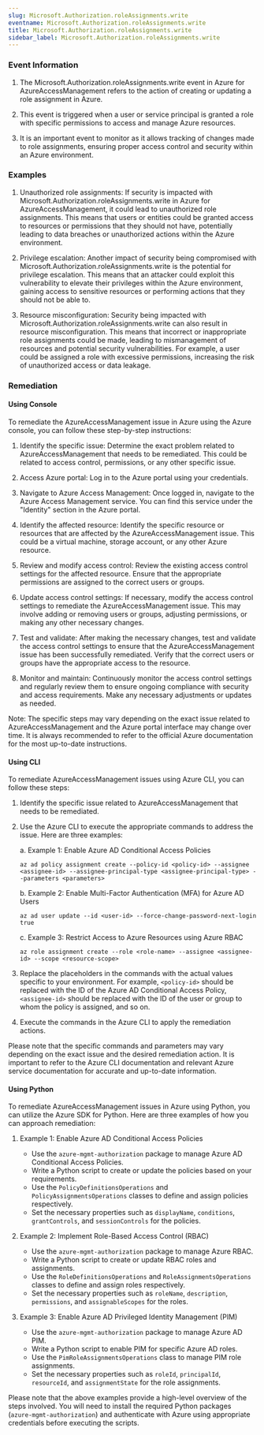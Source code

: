 ```yaml
--- 
slug: Microsoft.Authorization.roleAssignments.write
eventname: Microsoft.Authorization.roleAssignments.write
title: Microsoft.Authorization.roleAssignments.write
sidebar_label: Microsoft.Authorization.roleAssignments.write
---
```

                       
### Event Information

1. The Microsoft.Authorization.roleAssignments.write event in Azure for AzureAccessManagement refers to the action of creating or updating a role assignment in Azure. 

2. This event is triggered when a user or service principal is granted a role with specific permissions to access and manage Azure resources. 

3. It is an important event to monitor as it allows tracking of changes made to role assignments, ensuring proper access control and security within an Azure environment.


### Examples

1. Unauthorized role assignments: If security is impacted with Microsoft.Authorization.roleAssignments.write in Azure for AzureAccessManagement, it could lead to unauthorized role assignments. This means that users or entities could be granted access to resources or permissions that they should not have, potentially leading to data breaches or unauthorized actions within the Azure environment.

2. Privilege escalation: Another impact of security being compromised with Microsoft.Authorization.roleAssignments.write is the potential for privilege escalation. This means that an attacker could exploit this vulnerability to elevate their privileges within the Azure environment, gaining access to sensitive resources or performing actions that they should not be able to.

3. Resource misconfiguration: Security being impacted with Microsoft.Authorization.roleAssignments.write can also result in resource misconfiguration. This means that incorrect or inappropriate role assignments could be made, leading to mismanagement of resources and potential security vulnerabilities. For example, a user could be assigned a role with excessive permissions, increasing the risk of unauthorized access or data leakage.

### Remediation

#### Using Console

To remediate the AzureAccessManagement issue in Azure using the Azure console, you can follow these step-by-step instructions:

1. Identify the specific issue: Determine the exact problem related to AzureAccessManagement that needs to be remediated. This could be related to access control, permissions, or any other specific issue.

2. Access Azure portal: Log in to the Azure portal using your credentials.

3. Navigate to Azure Access Management: Once logged in, navigate to the Azure Access Management service. You can find this service under the "Identity" section in the Azure portal.

4. Identify the affected resource: Identify the specific resource or resources that are affected by the AzureAccessManagement issue. This could be a virtual machine, storage account, or any other Azure resource.

5. Review and modify access control: Review the existing access control settings for the affected resource. Ensure that the appropriate permissions are assigned to the correct users or groups.

6. Update access control settings: If necessary, modify the access control settings to remediate the AzureAccessManagement issue. This may involve adding or removing users or groups, adjusting permissions, or making any other necessary changes.

7. Test and validate: After making the necessary changes, test and validate the access control settings to ensure that the AzureAccessManagement issue has been successfully remediated. Verify that the correct users or groups have the appropriate access to the resource.

8. Monitor and maintain: Continuously monitor the access control settings and regularly review them to ensure ongoing compliance with security and access requirements. Make any necessary adjustments or updates as needed.

Note: The specific steps may vary depending on the exact issue related to AzureAccessManagement and the Azure portal interface may change over time. It is always recommended to refer to the official Azure documentation for the most up-to-date instructions.

#### Using CLI

To remediate AzureAccessManagement issues using Azure CLI, you can follow these steps:

1. Identify the specific issue related to AzureAccessManagement that needs to be remediated.

2. Use the Azure CLI to execute the appropriate commands to address the issue. Here are three examples:

   a. Example 1: Enable Azure AD Conditional Access Policies
      ```
      az ad policy assignment create --policy-id <policy-id> --assignee <assignee-id> --assignee-principal-type <assignee-principal-type> --parameters <parameters>
      ```

   b. Example 2: Enable Multi-Factor Authentication (MFA) for Azure AD Users
      ```
      az ad user update --id <user-id> --force-change-password-next-login true
      ```

   c. Example 3: Restrict Access to Azure Resources using Azure RBAC
      ```
      az role assignment create --role <role-name> --assignee <assignee-id> --scope <resource-scope>
      ```

3. Replace the placeholders in the commands with the actual values specific to your environment. For example, `<policy-id>` should be replaced with the ID of the Azure AD Conditional Access Policy, `<assignee-id>` should be replaced with the ID of the user or group to whom the policy is assigned, and so on.

4. Execute the commands in the Azure CLI to apply the remediation actions.

Please note that the specific commands and parameters may vary depending on the exact issue and the desired remediation action. It is important to refer to the Azure CLI documentation and relevant Azure service documentation for accurate and up-to-date information.

#### Using Python

To remediate AzureAccessManagement issues in Azure using Python, you can utilize the Azure SDK for Python. Here are three examples of how you can approach remediation:

1. Example 1: Enable Azure AD Conditional Access Policies
   - Use the `azure-mgmt-authorization` package to manage Azure AD Conditional Access Policies.
   - Write a Python script to create or update the policies based on your requirements.
   - Use the `PolicyDefinitionsOperations` and `PolicyAssignmentsOperations` classes to define and assign policies respectively.
   - Set the necessary properties such as `displayName`, `conditions`, `grantControls`, and `sessionControls` for the policies.

2. Example 2: Implement Role-Based Access Control (RBAC)
   - Use the `azure-mgmt-authorization` package to manage Azure RBAC.
   - Write a Python script to create or update RBAC roles and assignments.
   - Use the `RoleDefinitionsOperations` and `RoleAssignmentsOperations` classes to define and assign roles respectively.
   - Set the necessary properties such as `roleName`, `description`, `permissions`, and `assignableScopes` for the roles.

3. Example 3: Enable Azure AD Privileged Identity Management (PIM)
   - Use the `azure-mgmt-authorization` package to manage Azure AD PIM.
   - Write a Python script to enable PIM for specific Azure AD roles.
   - Use the `PimRoleAssignmentsOperations` class to manage PIM role assignments.
   - Set the necessary properties such as `roleId`, `principalId`, `resourceId`, and `assignmentState` for the role assignments.

Please note that the above examples provide a high-level overview of the steps involved. You will need to install the required Python packages (`azure-mgmt-authorization`) and authenticate with Azure using appropriate credentials before executing the scripts.


 